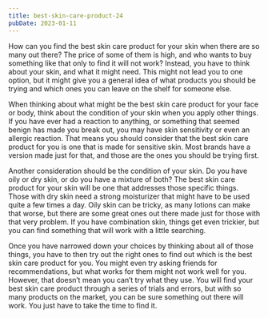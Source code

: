 ```yaml
---
title: best-skin-care-product-24
pubDate: 2023-01-11
---
```


How can you find the best skin care product for your skin when there are so many out there? The price of some of them is high, and who wants to buy something like that only to find it will not work? Instead, you have to think about your skin, and what it might need. This might not lead you to one option, but it might give you a general idea of what products you should be trying and which ones you can leave on the shelf for someone else.

When thinking about what might be the best skin care product for your face or body, think about the condition of your skin when you apply other things. If you have ever had a reaction to anything, or something that seemed benign has made you break out, you may have skin sensitivity or even an allergic reaction. That means you should consider that the best skin care product for you is one that is made for sensitive skin. Most brands have a version made just for that, and those are the ones you should be trying first.

Another consideration should be the condition of your skin. Do you have oily or dry skin, or do you have a mixture of both? The best skin care product for your skin will be one that addresses those specific things. Those with dry skin need a strong moisturizer that might have to be used quite a few times a day. Oily skin can be tricky, as many lotions can make that worse, but there are some great ones out there made just for those with that very problem. If you have combination skin, things get even trickier, but you can find something that will work with a little searching.

Once you have narrowed down your choices by thinking about all of those things, you have to then try out the right ones to find out which is the best skin care product for you. You might even try asking friends for recommendations, but what works for them might not work well for you. However, that doesn’t mean you can’t try what they use. You will find your best skin care product through a series of trials and errors, but with so many products on the market, you can be sure something out there will work. You just have to take the time to find it.